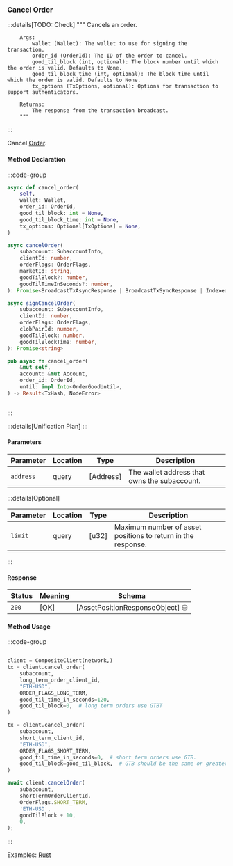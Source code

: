 ### Cancel Order

:::details[TODO: Check]
        """
        Cancels an order.

        Args:
            wallet (Wallet): The wallet to use for signing the transaction.
            order_id (OrderId): The ID of the order to cancel.
            good_til_block (int, optional): The block number until which the order is valid. Defaults to None.
            good_til_block_time (int, optional): The block time until which the order is valid. Defaults to None.
            tx_options (TxOptions, optional): Options for transaction to support authenticators.

        Returns:
            The response from the transaction broadcast.
        """
:::

Cancel [Order].

[Order]: https://docs.rs/dydx-proto/0.2.0/x86_64-unknown-linux-gnu/dydx_proto/dydxprotocol/clob/struct.Order.html

#### Method Declaration

:::code-group

```python [Python]
async def cancel_order(
    self,
    wallet: Wallet,
    order_id: OrderId,
    good_til_block: int = None,
    good_til_block_time: int = None,
    tx_options: Optional[TxOptions] = None,
)
```

```typescript [TypeScript]
async cancelOrder(
    subaccount: SubaccountInfo,
    clientId: number,
    orderFlags: OrderFlags,
    marketId: string,
    goodTilBlock?: number,
    goodTilTimeInSeconds?: number,
): Promise<BroadcastTxAsyncResponse | BroadcastTxSyncResponse | IndexedTx>

async signCancelOrder(
    subaccount: SubaccountInfo,
    clientId: number,
    orderFlags: OrderFlags,
    clobPairId: number,
    goodTilBlock: number,
    goodTilBlockTime: number,
): Promise<string>
```

```rust [Rust]
pub async fn cancel_order(
    &mut self,
    account: &mut Account,
    order_id: OrderId,
    until: impl Into<OrderGoodUntil>,
) -> Result<TxHash, NodeError>
```

```url [API]

```

:::

:::details[Unification Plan]
:::

#### Parameters

| Parameter           | Location | Type               | Description                                                           |
| ------------------- | -------- | ------------------ | --------------------------------------------------------------------- |
| `address`           | query    | [Address]          | The wallet address that owns the subaccount.                          |

:::details[Optional]

| Parameter                     | Location | Type                      | Description                                                  |
| ----------------------------- | -------- | ------------------------- | ------------------------------------------------------------ |
| `limit`                       | query    | [u32]                     | Maximum number of asset positions to return in the response. |

:::

#### Response

| Status | Meaning     | Schema                          |
| ------ | ----------- | ------------------------------- |
| `200`  | [OK]        | [AssetPositionResponseObject] ⛁ |

#### Method Usage

:::code-group

```rust [Rust]
```

```python [Python]
client = CompositeClient(network,)
tx = client.cancel_order(
    subaccount,
    long_term_order_client_id,
    "ETH-USD",
    ORDER_FLAGS_LONG_TERM,
    good_til_time_in_seconds=120,
    good_til_block=0,  # long term orders use GTBT
)

tx = client.cancel_order(
    subaccount,
    short_term_client_id,
    "ETH-USD",
    ORDER_FLAGS_SHORT_TERM,
    good_til_time_in_seconds=0,  # short term orders use GTB.
    good_til_block=good_til_block,  # GTB should be the same or greater than order to cancel
)
```

```typescript [TypeScript]
await client.cancelOrder(
    subaccount,
    shortTermOrderClientId,
    OrderFlags.SHORT_TERM,
    'ETH-USD',
    goodTilBlock + 10,
    0,
);
```

:::

Examples: [Rust]

[Rust]: https://github.com/dydxprotocol/v4-clients/blob/main/v4-client-rs/client/examples/cancel_order.rs
